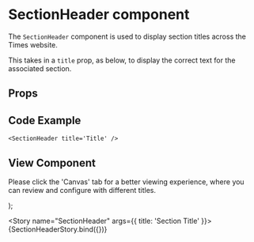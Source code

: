 
<Meta
  title="Newskit Components/Navigation/Section Header"
  component={SectionHeader}
/>

# SectionHeader component
The `SectionHeader` component is used to display section titles across the Times website.

This takes in a `title` prop, as below, to display the correct text for the associated section.

## Props
<Props of={SectionHeader} />

## Code Example
`<SectionHeader title='Title' />`

## View Component
Please click the 'Canvas' tab for a better viewing experience, where you can review and configure with different titles.

  <TCThemeProvider>
    <SectionHeader {...{ title }} />
  </TCThemeProvider>
);

<Story name="SectionHeader" args={{ title: 'Section Title' }}>
  {SectionHeaderStory.bind({})}
</Story>
